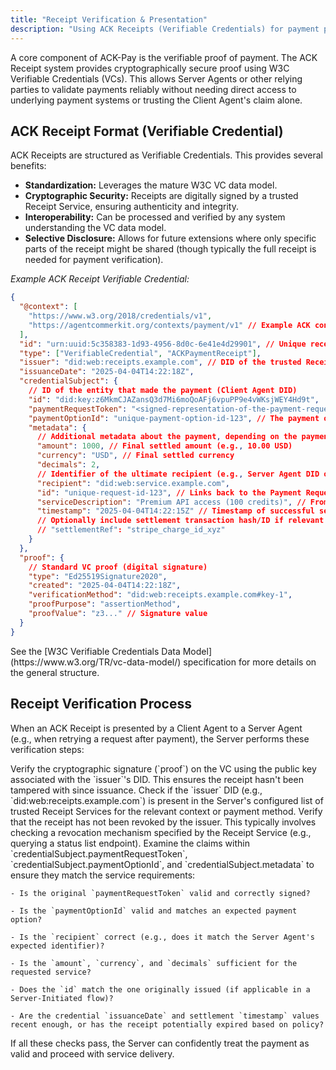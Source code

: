 ```yaml
---
title: "Receipt Verification & Presentation"
description: "Using ACK Receipts (Verifiable Credentials) for payment proof."
---
```


A core component of ACK-Pay is the verifiable proof of payment. The ACK Receipt system provides cryptographically secure proof using W3C Verifiable Credentials (VCs). This allows Server Agents or other relying parties to validate payments reliably without needing direct access to underlying payment systems or trusting the Client Agent's claim alone.

## ACK Receipt Format (Verifiable Credential)

ACK Receipts are structured as Verifiable Credentials. This provides several benefits:

- **Standardization:** Leverages the mature W3C VC data model.
- **Cryptographic Security:** Receipts are digitally signed by a trusted Receipt Service, ensuring authenticity and integrity.
- **Interoperability:** Can be processed and verified by any system understanding the VC data model.
- **Selective Disclosure:** Allows for future extensions where only specific parts of the receipt might be shared (though typically the full receipt is needed for payment verification).

_Example ACK Receipt Verifiable Credential:_

```json
{
  "@context": [
    "https://www.w3.org/2018/credentials/v1",
    "https://agentcommerkit.org/contexts/payment/v1" // Example ACK context
  ],
  "id": "urn:uuid:5c358383-1d93-4956-8d0c-6e41e4d29901", // Unique receipt ID
  "type": ["VerifiableCredential", "ACKPaymentReceipt"],
  "issuer": "did:web:receipts.example.com", // DID of the trusted Receipt Service
  "issuanceDate": "2025-04-04T14:22:18Z",
  "credentialSubject": {
    // ID of the entity that made the payment (Client Agent DID)
    "id": "did:key:z6MkmCJAZansQ3d7Mi6moQoAFj6vpuPP9e4vWKsjWEY4Hd9t",
    "paymentRequestToken": "<signed-representation-of-the-payment-request-structure>",
    "paymentOptionId": "unique-payment-option-id-123", // The payment option that was used to make the payment
    "metadata": {
      // Additional metadata about the payment, depending on the payment option
      "amount": 1000, // Final settled amount (e.g., 10.00 USD)
      "currency": "USD", // Final settled currency
      "decimals": 2,
      // Identifier of the ultimate recipient (e.g., Server Agent DID or account)
      "recipient": "did:web:service.example.com",
      "id": "unique-request-id-123", // Links back to the Payment Request (if applicable)
      "serviceDescription": "Premium API access (100 credits)", // From original request (if applicable)
      "timestamp": "2025-04-04T14:22:15Z" // Timestamp of successful settlement
      // Optionally include settlement transaction hash/ID if relevant
      // "settlementRef": "stripe_charge_id_xyz"
    }
  },
  "proof": {
    // Standard VC proof (digital signature)
    "type": "Ed25519Signature2020",
    "created": "2025-04-04T14:22:18Z",
    "verificationMethod": "did:web:receipts.example.com#key-1",
    "proofPurpose": "assertionMethod",
    "proofValue": "z3..." // Signature value
  }
}
```

<Tip>
  See the [W3C Verifiable Credentials Data
  Model](https://www.w3.org/TR/vc-data-model/) specification for more details on
  the general structure.
</Tip>

## Receipt Verification Process

When an ACK Receipt is presented by a Client Agent to a Server Agent (e.g., when retrying a request after payment), the Server performs these verification steps:

<Steps>
  <Step title="Validate Signature">
    Verify the cryptographic signature (`proof`) on the VC using the public key
    associated with the `issuer`'s DID. This ensures the receipt hasn't been
    tampered with since issuance.
  </Step>
  <Step title="Confirm Issuer Trust">
    Check if the `issuer` DID (e.g., `did:web:receipts.example.com`) is present
    in the Server's configured list of trusted Receipt Services for the relevant
    context or payment method.
  </Step>
  <Step title="Check Revocation Status">
    Verify that the receipt has not been revoked by the issuer. This typically
    involves checking a revocation mechanism specified by the Receipt Service
    (e.g., querying a status list endpoint).
  </Step>
  <Step title="Verify Payment Details">
    Examine the claims within `credentialSubject.paymentRequestToken`,
    `credentialSubject.paymentOptionId`, and `credentialSubject.metadata` to
    ensure they match the service requirements:

    - Is the original `paymentRequestToken` valid and correctly signed?

    - Is the `paymentOptionId` valid and matches an expected payment option?

    - Is the `recipient` correct (e.g., does it match the Server Agent's expected identifier)?

    - Is the `amount`, `currency`, and `decimals` sufficient for the requested service?

    - Does the `id` match the one originally issued (if applicable in a Server-Initiated flow)?

    - Are the credential `issuanceDate` and settlement `timestamp` values recent enough, or has the receipt potentially expired based on policy?

  </Step>
</Steps>
If all these checks pass, the Server can confidently treat the payment as valid
and proceed with service delivery.
